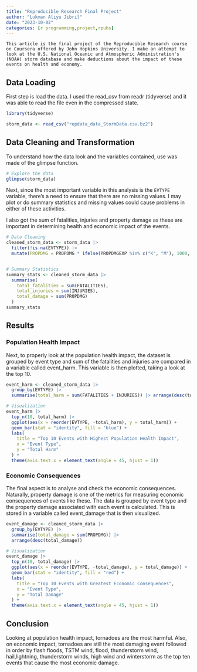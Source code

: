 ```yaml
---
title: "Reproducible Research Final Project"
author: "Lukman Aliyu Jibril"
date: "2023-10-02"
categories: [r programming,project,rpubs]
---
```




`This article is the final project of the Reproducible Research course on Coursera offered by John Hopkins University. I make an attempt to look at the U.S. National Oceanic and Atmospheric Administration's (NOAA) storm database and make deductions about the impact of these events on health and economy.`

## Data Loading

First step is load the data. I used the read_csv from readr (tidyverse) and it was able to read the file even in the compressed state.

```r
library(tidyverse)

storm_data <- read_csv("repdata_data_StormData.csv.bz2")
```

## Data Cleaning and Transformation

To understand how the data look and the variables contained, use was made of the glimpse function.

```r
# Explore the data
glimpse(storm_data)
```

Next, since the most important variable in this analysis is the `EVTYPE` variable, there's a need to ensure that there are no missing values. I may plot or do summary statistics and missing values could cause problems in either of these activities.

I also got the sum of fatalities, injuries and property damage as these are important in determining health and economic impact of the events.

```r
# Data Cleaning
cleaned_storm_data <- storm_data |> 
  filter(!is.na(EVTYPE)) |> 
  mutate(PROPDMG = PROPDMG * ifelse(PROPDMGEXP %in% c("K", "M"), 1000, 1))


# Summary Statistics
summary_stats <- cleaned_storm_data |> 
  summarise(
    total_fatalities = sum(FATALITIES),
    total_injuries = sum(INJURIES),
    total_damage = sum(PROPDMG)
  )
summary_stats
```

## Results

### Population Health Impact

Next, to properly look at the population health impact, the dataset is grouped by event type and sum of the fatalities and injuries are compared in a variable called event_harm. This variable is then plotted, taking a look at the top 10.

```r
event_harm <- cleaned_storm_data |> 
  group_by(EVTYPE) |> 
  summarise(total_harm = sum(FATALITIES + INJURIES)) |> arrange(desc(total_harm))

# Visualization
event_harm |> 
  top_n(10, total_harm) |> 
  ggplot(aes(x = reorder(EVTYPE, -total_harm), y = total_harm)) +
  geom_bar(stat = "identity", fill = "blue") +
  labs(
    title = "Top 10 Events with Highest Population Health Impact",
    x = "Event Type",
    y = "Total Harm"
  ) +
  theme(axis.text.x = element_text(angle = 45, hjust = 1))

```


### Economic Consequences

The final aspect is to analyse and check the economic consequences. Naturally, property damage is one of the metrics for measuring economic consequences of events like these. The data is grouped by event type and the property damage associated with each event is calculated. This is stored in a variable called event_damage that is then visualized.

```r
event_damage <- cleaned_storm_data |> 
  group_by(EVTYPE) |> 
  summarise(total_damage = sum(PROPDMG)) |> 
  arrange(desc(total_damage))

# Visualization
event_damage |> 
  top_n(10, total_damage) |> 
  ggplot(aes(x = reorder(EVTYPE, -total_damage), y = total_damage)) +
  geom_bar(stat = "identity", fill = "red") +
  labs(
    title = "Top 10 Events with Greatest Economic Consequences",
    x = "Event Type",
    y = "Total Damage"
  ) +
  theme(axis.text.x = element_text(angle = 45, hjust = 1))
```


## Conclusion

Looking at population health impact, tornadoes are the most harmful. 
Also, on economic impact, tornadoes are still the most damaging event followed in order by flash floods, TSTM wind, flood, thunderstorm wind, hail,lightning, thunderstorm winds, high wind and winterstorm as the top ten events that cause the most economic damage. 

